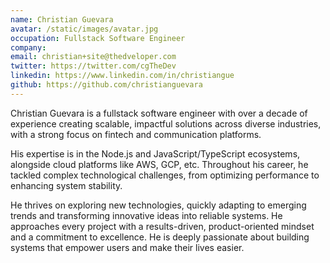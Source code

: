 ```yaml
---
name: Christian Guevara
avatar: /static/images/avatar.jpg
occupation: Fullstack Software Engineer
company:
email: christian+site@thedveloper.com
twitter: https://twitter.com/cgTheDev
linkedin: https://www.linkedin.com/in/christiangue
github: https://github.com/christianguevara
---
```


Christian Guevara is a fullstack software engineer with over a decade of experience creating scalable,
impactful solutions across diverse industries, with a strong focus on fintech and communication platforms.

His expertise is in the Node.js and JavaScript/TypeScript ecosystems, alongside cloud platforms like AWS, GCP, etc.
Throughout his career, he tackled complex technological challenges, from optimizing performance to enhancing system stability.

He thrives on exploring new technologies, quickly adapting to emerging trends and transforming innovative ideas into reliable systems.
He approaches every project with a results-driven, product-oriented mindset and a commitment to excellence.
He is deeply passionate about building systems that empower users and make their lives easier.
